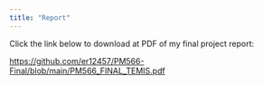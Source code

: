 ```yaml
---
title: "Report"
---
```


Click the link below to download at PDF of my final project report:

<https://github.com/er12457/PM566-Final/blob/main/PM566_FINAL_TEMIS.pdf>
